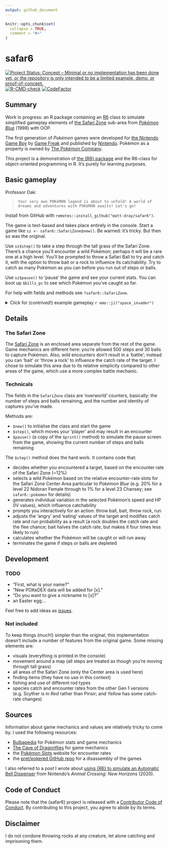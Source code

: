 ```yaml
---
output: github_document
---
```


<!-- README.md is generated from README.Rmd. Please edit that file -->

```r
knitr::opts_chunk$set(
  collapse = TRUE,
  comment = "#>"
)
```

# safar6

<!-- badges: start -->
[![Project Status: Concept – Minimal or no implementation has been done
yet, or the repository is only intended to be a limited example, demo,
or
proof-of-concept.](https://www.repostatus.org/badges/latest/concept.svg)](https://www.repostatus.org/#concept)
[![R-CMD-check](https://github.com/matt-dray/safar6/workflows/R-CMD-check/badge.svg)](https://github.com/matt-dray/safar6/actions)
[![CodeFactor](https://www.codefactor.io/repository/github/matt-dray/safar6/badge)](https://www.codefactor.io/repository/github/matt-dray/safar6)
<!-- badges: end -->

## Summary 

Work in progress: an R package containing an [R6](https://r6.r-lib.org/) class to simulate simplified gameplay elements of [the Safari Zone](https://bulbapedia.bulbagarden.net/wiki/Kanto_Safari_Zone) sub-area from [_Pokémon Blue_](https://bulbapedia.bulbagarden.net/wiki/Generation_I) (1998) with OOP.

The first generation of _Pokémon_ games were developed for [the Nintendo Game Boy](https://en.wikipedia.org/wiki/Game_Boy) by [Game Freak](https://www.gamefreak.co.jp/) and published by [Nintendo](https://www.nintendo.com). Pokémon as a property is owned by [The Pokémon Company](https://www.pokemon.co.jp/).

This project is a demonstration of [the {R6} package](https://r6.r-lib.org/) and the R6-class for object-oriented programming in R. It's purely for learning purposes.

## Basic gameplay

Professor Oak:

> `Your very own POKéMON legend is about to unfold! A world of dreams and adventures with POKéMON awaits! Let's go!`

Install from GitHub with `remotes::install_github("matt-dray/safar6")`.

The game is text-based and takes place entirely in the console. Start a game like `sz <- safar6::SafariZone$new()`. Be warned: it's tricky. But then so was the original.

Use `sz$step()` to take a step through the tall grass of the Safari Zone. There's a chance you'll encounter a wild Pokémon; perhaps it will be a rare one at a high level. You'll be prompted to throw a Safari Ball to try and catch it, with the option to throw bait or a rock to influence its catchability. Try to catch as many Pokémon as you can before you run out of steps or balls.

Use `sz$pause()` to 'pause' the game and see your current stats. You can boot up `$bills_pc` to see which Pokémon you've caught so far. 

For help with fields and methods see `?safar6::SafariZone`.

<details><summary>Click for (contrived!) example gameplay `r emo::ji("space_invader")` </summary>
```r
> sz <- safar6::SafariZone$new()
# Welcome to the SAFARI ZONE!
#  For just $500, you can catch all the Pokemon you want in the park!
#  Would you like to join the hunt?
#  > YES NO
#  That'll be $500 please!
#  We only use a special POKe BALL here.
#  BLUE received 30 SAFARI BALLs!
#  We'll call you on the PA when you run out of time or SAFARI BALLs!
> sz$step()
# 499/500
> sz$step()
# 498/500
> sz$step()
# 497/500
# Wild VENONAT L22 appeared!
# ------------------------
# BALLx30 (1)     BAIT (2)
# THROW ROCK (3)  RUN (4)
# Selection: 
> 3
# BLUE threw a ROCK.
# Wild VENONAT is angry!
# ------------------------
# BALLx30 (1)     BAIT (2)
# THROW ROCK (3)  RUN (4)
# Selection:
> 1
# BLUE used SAFARI BALL!
# Wobble...
# Darn! The POKeMON broke free!
# Wild VENONAT is angry!
# ------------------------
# BALLx29 (1)     BAIT (2)
# THROW ROCK (3)  RUN (4)
# Selection: 
> 1
# BLUE used SAFARI BALL!
# Wobble... Wobble... Wobble...
# All right!
# VENONAT was caught!
# Do you want to give a nickname to VENONAT?
# Selection (YES/NO):
> YES
# Nickname: 
> TAJIRI
# TAJIRI was transferred to BILL's PC!
> sz$pause()
# 497/500
# BALLx28
# Transferred to BILL's PC: 1
> sz$bills_pc
#   nickname species level
# 1   TAJIRI RHYHORN    25
```
</details>

## Details

### The Safari Zone

The [Safari Zone](https://bulbapedia.bulbagarden.net/wiki/Kanto_Safari_Zone) is an enclosed area separate from the rest of the game. Game mechanics are different here: you're allowed 500 steps and 30 balls to capture Pokémon. Also, wild encounters don't result in a 'battle'; instead you can 'bait' or 'throw a rock' to influence the catch rate of the target. I chose to simulate this area due to its relative simplicity compared to other areas of the game, which use a more complex battle mechanic.

### Technicals

The fields in the `SafariZone` class are 'overworld' counters, basically: the number of steps and balls remaining, and the number and identity of captures you've made.

Methods are:

* `$new()` to initialise the class and start the game
* `$step()`, which moves your 'player' and may result in an encounter
* `$pause()` (a copy of the `$print()` method) to simulate the pause screen from the game, showing the current number of steps and balls remaining

The `$step()` method does the hard work. It contains code that:

* decides whether you encountered a target, based on the encounter rate of the Safari Zone (~12%)
* selects a wild Pokémon based on the relative encounter-rate slots for the Safari Zone Center Area particular to _Pokémon Blue_ (e.g. 20% for a level 22 Nidoran Female through to 1% for a level 23 Chansey; see `safar6::pokemon` for details)
* generates individual variation in the selected Pokémon's speed and HP (IV values), which influence catchability
* prompts you interactively for an action: throw ball, bait, throw rock, run
* adjusts the 'angry' and 'eating' values of the target and modifies catch rate and run probability as a result (a rock doubles the catch rate and the flee chance; bait halves the catch rate, but makes it four times less likely to run)
* calculates whether the Pokémon will be caught or will run away
* terminates the game if steps or balls are depleted

## Development

### TODO

* "First, what is your name?"
* "New POKeDEX data will be added for [x]."
* "Do you want to give a nickname to [x]?"
* an Easter egg...

Feel free to add ideas as [issues](https://www.github.com/matt-dray/safar6/issues/).

### Not included

To keep things (much!) simpler than the original, this implementation doesn't include a number of features from the original game. Some missing elements are:

* visuals (everything is printed in the console)
* movement around a map (all steps are treated as though you're moving through tall grass)
* all areas of the Safari Zone (only the Center area is used here)
* finding items (they have no use in this context)
* fishing and use of different rod types
* species catch and encounter rates from the other Gen 1 versions (e.g. Scyther is in _Red_ rather than Pinsir; and _Yellow_ has some catch-rate changes)

## Sources

Information about game mechanics and values are relatively tricky to come by. I used the following resources:

* [Bulbapedia](https://bulbapedia.bulbagarden.net/) for Pokémon stats and game mechanics
* [The Cave of Dragonflies](https://www.dragonflycave.com/) for game mechanics
* the [Pokémon Slots](https://sites.google.com/site/pokemonslots) website for encounter rates
* the [pret/pokered GitHub repo](https://github.com/pret/pokered) for a disassembly of the games

I also referred to a post I wrote about [using {R6} to simulate an Automatic Bell Dispenser](https://www.rostrum.blog/2020/04/04/repaying-tom-nook-with-r6/) from Nintendo's _Animal Crossing: New Horizons_ (2020).

## Code of Conduct

Please note that the {safar6} project is released with a [Contributor Code of Conduct](https://contributor-covenant.org/version/2/0/CODE_OF_CONDUCT.html). By contributing to this project, you agree to abide by its terms.

## Disclaimer

I do not condone throwing rocks at any creature, let alone catching and imprisoning them.
